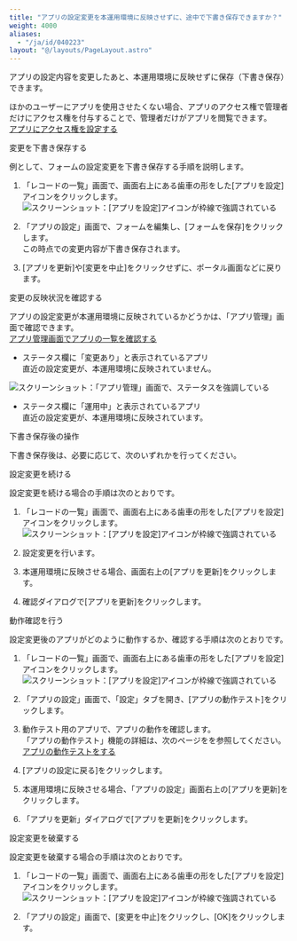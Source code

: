 ```yaml
---
title: "アプリの設定変更を本運用環境に反映させずに、途中で下書き保存できますか？"
weight: 4000
aliases:
  - "/ja/id/040223"
layout: "@/layouts/PageLayout.astro"
---
```




アプリの設定内容を変更したあと、本運用環境に反映せずに保存（下書き保存）できます。  

<Note>

ほかのユーザーにアプリを使用させたくない場合、アプリのアクセス権で管理者だけにアクセス権を付与することで、管理者だけがアプリを閲覧できます。  
[アプリにアクセス権を設定する](/k/ja/id/040589.html)

</Note>

<Heading id="app_qa_save_settings_10">変更を下書き保存する</Heading>

例として、フォームの設定変更を下書き保存する手順を説明します。

1. 「レコードの一覧」画面で、画面右上にある歯車の形をした[アプリを設定]アイコンをクリックします。  
   <Img src="/k/kintone/img/settings_shortcut_icon.png" alt="スクリーンショット：[アプリを設定]アイコンが枠線で強調されている" />

1. 「アプリの設定」画面で、フォームを編集し、[フォームを保存]をクリックします。  
   この時点での変更内容が下書き保存されます。

1. [アプリを更新]や[変更を中止]をクリックせずに、ポータル画面などに戻ります。

<Heading id="app_qa_save_settings_20">変更の反映状況を確認する</Heading>

アプリの設定変更が本運用環境に反映されているかどうかは、「アプリ管理」画面で確認できます。  
[アプリ管理画面でアプリの一覧を確認する](/k/ja/id/04012.html)  

* ステータス欄に「変更あり」と表示されているアプリ  
直近の設定変更が、本運用環境に反映されていません。
<Img src="/k/kintone/img-ja/save_settings_01.png" alt="スクリーンショット：「アプリ管理」画面で、ステータスを強調している" />

* ステータス欄に「運用中」と表示されているアプリ  
直近の設定変更が、本運用環境に反映されています。

<Heading id="app_qa_save_settings_30">下書き保存後の操作</Heading>

下書き保存後は、必要に応じて、次のいずれかを行ってください。

<Heading level={3} id="app_qa_save_settings_3010">設定変更を続ける</Heading>

設定変更を続ける場合の手順は次のとおりです。

1. 「レコードの一覧」画面で、画面右上にある歯車の形をした[アプリを設定]アイコンをクリックします。  
   <Img src="/k/kintone/img/settings_shortcut_icon.png" alt="スクリーンショット：[アプリを設定]アイコンが枠線で強調されている" />

1. 設定変更を行います。

1. 本運用環境に反映させる場合、画面右上の[アプリを更新]をクリックします。

1. 確認ダイアログで[アプリを更新]をクリックします。  

<Heading level={3} id="app_qa_save_settings_3020">動作確認を行う</Heading>

設定変更後のアプリがどのように動作するか、確認する手順は次のとおりです。  

1. 「レコードの一覧」画面で、画面右上にある歯車の形をした[アプリを設定]アイコンをクリックします。  
   <Img src="/k/kintone/img/settings_shortcut_icon.png" alt="スクリーンショット：[アプリを設定]アイコンが枠線で強調されている" />

1. 「アプリの設定」画面で、「設定」タブを開き、[アプリの動作テスト]をクリックします。

1. 動作テスト用のアプリで、アプリの動作を確認します。  
  「アプリの動作テスト」機能の詳細は、次のページをを参照してください。  
  [アプリの動作テストをする](/k/ja/id/040483.html)

1. [アプリの設定に戻る]をクリックします。

1. 本運用環境に反映させる場合、「アプリの設定」画面右上の[アプリを更新]をクリックします。

1. 「アプリを更新」ダイアログで[アプリを更新]をクリックします。

<Heading level={3} id="app_qa_save_settings_3030">設定変更を破棄する</Heading>

設定変更を破棄する場合の手順は次のとおりです。

1. 「レコードの一覧」画面で、画面右上にある歯車の形をした[アプリを設定]アイコンをクリックします。  
   <Img src="/k/kintone/img/settings_shortcut_icon.png" alt="スクリーンショット：[アプリを設定]アイコンが枠線で強調されている" />

1. 「アプリの設定」画面で、[変更を中止]をクリックし、[OK]をクリックします。
